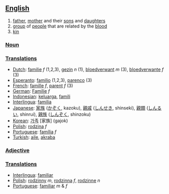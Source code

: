 ==[[English]]==

# [[father]], [[mother]] and their [[son]]s and [[daughter]]s
# [[group]] of [[people]] that are related by the [[blood]]
# [[kin]]

===[[Noun]]===

===[[Translation]]s===
*[[Dutch]]: [[familie]] ''f'' (1,2,3), [[gezin]] ''n'' (1), [[bloedverwant]] ''m'' (3), [[bloedverwante]] ''f'' (3)
*[[Esperanto]]: [[familio]] (1,2,3), [[parenco]] (3)
*[[French]]: [[famille]] ''f'', [[parent]] ''f'' (3)
*[[German]]: [[Familie]] ''f''
*[[Indonesian]]: [[keluarga]], [[famili]]
*[[Interlingua]]: [[familia]]
*[[Japanese]]: [[家族]] ([[かぞく]], kazoku), [[親戚]] ([[しんせき]], shinseki), [[親類]] ([[しんるい]], shinrui), [[親族]] ([[しんぞく]], shinzoku)
*[[Korean]]: [[가족]] [家族] (gajok)
*[[Polish]]: [[rodzina]] ''f''
*[[Portuguese]]: [[família]] ''f''
*[[Turkish]]: [[aile]], [[akraba]]

===[[Adjective]]===

===[[Translation]]s===
*[[Interlingua]]: [[familiar]]
*[[Polish]]: [[rodzinny]] ''m'', [[rodzinny|rodzinna]] ''f'', [[rodzinny|rodzinne]] ''n''
*[[Portuguese]]: [[familiar]] ''m'' & ''f''